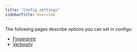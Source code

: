 ```yaml
---
title: "Config settings"
sidebarTitle: Overview
---
```


The following pages describe options you can set in configs:

* [Fingerprint](/senseml-reference/config-settings/fingerprint)
* [Verbosity](/senseml-reference/config-settings/verbosity)